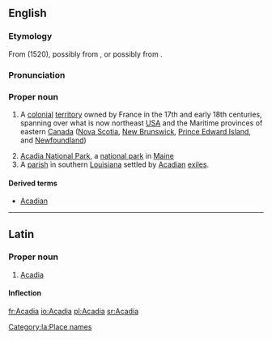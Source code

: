 {{also|acadia}}
==English==
{{wikipedia}}

===Etymology===
From {{etyl|it}} {{term|Archadia|lang=it}} (1520), possibly from {{etyl|grc}} {{term|Arkadia||a place of rural peace in pastoral poetry}}, or possibly from {{etyl|alq}} {{term|akadie||fertile land}}.{{rfscript|grc}}

===Pronunciation===
{{a|US}} {{IPA|/ə.ˈkeɪ.di.ə/}}

===Proper noun===
{{en-proper noun}}

# {{history}} A [[colonial]] [[territory]] owned by France in the 17th and early 18th centuries, spanning over what is now northeast [[USA]] and the Maritime provinces of eastern [[Canada]] ([[Nova Scotia]], [[New Brunswick]], [[Prince Edward Island]], and [[Newfoundland]])
# [[w:Acadia National Park|Acadia National Park]], a [[national park]] in [[Maine]]
# A [[parish]] in southern [[Louisiana]] settled by [[Acadian]] [[exiles]].

====Derived terms====
* [[Acadian]]

----

==Latin==

===Proper noun===
{{la-proper noun|Acadia|Acadiae|Acadiae|f|first}}

# [[#English|Acadia]]

====Inflection====
{{la-decl-1st-loc|Acadi}}

[[Category:la:Place names]]

[[fr:Acadia]]
[[io:Acadia]]
[[pl:Acadia]]
[[sr:Acadia]]